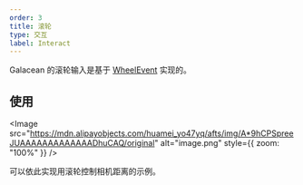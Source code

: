 ```yaml
---
order: 3
title: 滚轮
type: 交互
label: Interact
---
```


Galacean 的滚轮输入是基于 [WheelEvent](https://www.w3.org/TR/uievents/#interface-wheelevent) 实现的。

## 使用

<Image src="https://mdn.alipayobjects.com/huamei_yo47yq/afts/img/A*9hCPSpreeJUAAAAAAAAAAAAADhuCAQ/original" alt="image.png" style={{ zoom: "100%" }} />

可以依此实现用滚轮控制相机距离的示例。

<Playground href="/embed/input-wheel" />
